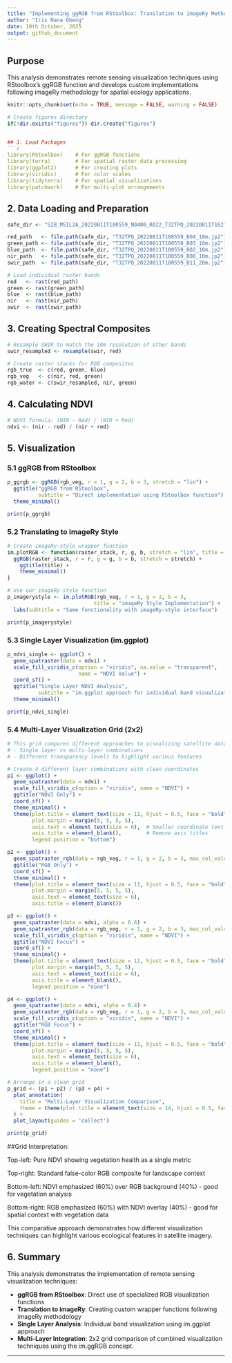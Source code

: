 ```yaml
---
title: "Implementing ggRGB from RStoolbox: Translation to imageRy Methodology"
author: "Iris Nana Obeng"
date: 10th October, 2025 
output: github_document
---
```


## Purpose
This analysis demonstrates remote sensing visualization techniques using RStoolbox's ggRGB function and develops custom implementations following imageRy methodology for spatial ecology applications.


```r
knitr::opts_chunk$set(echo = TRUE, message = FALSE, warning = FALSE)
```
```r
# Create figures directory
if(!dir.exists("figures")) dir.create("figures")


## 1. Load Packages
```r
library(RStoolbox)    # For ggRGB functions
library(terra)        # For spatial raster data processing
library(ggplot2)      # For creating plots
library(viridis)      # For color scales
library(tidyterra)    # For spatial visualizations
library(patchwork)    # For multi-plot arrangements
```

## 2. Data Loading and Preparation
```r
safe_dir <- "S2B_MSIL2A_20220811T100559_N0400_R022_T32TPQ_20220811T162101.SAFE"

red_path   <- file.path(safe_dir, "T32TPQ_20220811T100559_B04_10m.jp2")    # Red band
green_path <- file.path(safe_dir, "T32TPQ_20220811T100559_B03_10m.jp2")    # Green band
blue_path  <- file.path(safe_dir, "T32TPQ_20220811T100559_B02_10m.jp2")    # Blue band
nir_path   <- file.path(safe_dir, "T32TPQ_20220811T100559_B08_10m.jp2")    # Near-Infrared band
swir_path  <- file.path(safe_dir, "T32TPQ_20220811T100559_B11_20m.jp2")    # SWIR band

# Load individual raster bands
red   <- rast(red_path)
green <- rast(green_path)
blue  <- rast(blue_path)
nir   <- rast(nir_path)
swir  <- rast(swir_path)
```

## 3. Creating Spectral Composites
```r
# Resample SWIR to match the 10m resolution of other bands
swir_resampled <- resample(swir, red)

# Create raster stacks for RGB composites
rgb_true  <- c(red, green, blue)
rgb_veg   <- c(nir, red, green)
rgb_water <- c(swir_resampled, nir, green)
```

## 4. Calculating NDVI
```r
# NDVI formula: (NIR - Red) / (NIR + Red)
ndvi <- (nir - red) / (nir + red)
```

## 5. Visualization

### 5.1 ggRGB from RStoolbox
```r
p_ggrgb <- ggRGB(rgb_veg, r = 1, g = 2, b = 3, stretch = "lin") +
  ggtitle("ggRGB from RStoolbox",
          subtitle = "Direct implementation using RStoolbox function") +
  theme_minimal()

print(p_ggrgb)
```

### 5.2 Translating to imageRy Style
```r
# Create imageRy-style wrapper function
im.plotRGB <- function(raster_stack, r, g, b, stretch = "lin", title = "") {
  ggRGB(raster_stack, r = r, g = g, b = b, stretch = stretch) +
    ggtitle(title) +
    theme_minimal()
}

# Use our imageRy-style function
p_imagerystyle <- im.plotRGB(rgb_veg, r = 1, g = 2, b = 3, 
                            title = "imageRy Style Implementation") +
  labs(subtitle = "Same functionality with imageRy-style interface")

print(p_imagerystyle)
```

### 5.3 Single Layer Visualization (im.ggplot)
```r
p_ndvi_single <- ggplot() +
  geom_spatraster(data = ndvi) +
  scale_fill_viridis_c(option = "viridis", na.value = "transparent",
                       name = "NDVI Value") +
  coord_sf() +
  ggtitle("Single Layer NDVI Analysis",
          subtitle = "im.ggplot approach for individual band visualization") +
  theme_minimal()

print(p_ndvi_single)
```

### 5.4 Multi-Layer Visualization Grid (2x2)
```r

# This grid compares different approaches to visualizing satellite data:
# - Single layer vs multi-layer combinations
# - Different transparency levels to highlight various features

# Create 4 different layer combinations with clean coordinates
p1 <- ggplot() +
  geom_spatraster(data = ndvi) +
  scale_fill_viridis_c(option = "viridis", name = "NDVI") +
  ggtitle("NDVI Only") +
  coord_sf() +
  theme_minimal() +
  theme(plot.title = element_text(size = 11, hjust = 0.5, face = "bold"),
        plot.margin = margin(5, 5, 5, 5),
        axis.text = element_text(size = 6),  # Smaller coordinate text
        axis.title = element_blank(),        # Remove axis titles
        legend.position = "bottom")

p2 <- ggplot() +
  geom_spatraster_rgb(data = rgb_veg, r = 1, g = 2, b = 3, max_col_value = 3000) +
  ggtitle("RGB Only") +
  coord_sf() +
  theme_minimal() +
  theme(plot.title = element_text(size = 11, hjust = 0.5, face = "bold"),
        plot.margin = margin(5, 5, 5, 5),
        axis.text = element_text(size = 6),
        axis.title = element_blank())

p3 <- ggplot() +
  geom_spatraster(data = ndvi, alpha = 0.6) +
  geom_spatraster_rgb(data = rgb_veg, r = 1, g = 2, b = 3, max_col_value = 3000, alpha = 0.4) +
  scale_fill_viridis_c(option = "viridis", name = "NDVI") +
  ggtitle("NDVI Focus") +
  coord_sf() +
  theme_minimal() +
  theme(plot.title = element_text(size = 11, hjust = 0.5, face = "bold"),
        plot.margin = margin(5, 5, 5, 5),
        axis.text = element_text(size = 6),
        axis.title = element_blank(),
        legend.position = "none")

p4 <- ggplot() +
  geom_spatraster(data = ndvi, alpha = 0.4) +
  geom_spatraster_rgb(data = rgb_veg, r = 1, g = 2, b = 3, max_col_value = 3000, alpha = 0.6) +
  scale_fill_viridis_c(option = "viridis", name = "NDVI") +
  ggtitle("RGB Focus") +
  coord_sf() +
  theme_minimal() +
  theme(plot.title = element_text(size = 11, hjust = 0.5, face = "bold"),
        plot.margin = margin(5, 5, 5, 5),
        axis.text = element_text(size = 6),
        axis.title = element_blank(),
        legend.position = "none")

# Arrange in a clean grid
p_grid <- (p1 + p2) / (p3 + p4) +
  plot_annotation(
    title = "Multi-Layer Visualization Comparison",
    theme = theme(plot.title = element_text(size = 14, hjust = 0.5, face = "bold"))
  ) +
  plot_layout(guides = 'collect')

print(p_grid)
```
##Grid Interpretation:

Top-left: Pure NDVI showing vegetation health as a single metric

Top-right: Standard false-color RGB composite for landscape context

Bottom-left: NDVI emphasized (60%) over RGB background (40%) - good for vegetation analysis

Bottom-right: RGB emphasized (60%) with NDVI overlay (40%) - good for spatial context with vegetation data

This comparative approach demonstrates how different visualization techniques can highlight various ecological features in satellite imagery.

## 6. Summary

This analysis demonstrates the implementation of remote sensing visualization techniques:

- **ggRGB from RStoolbox**: Direct use of specialized RGB visualization functions
- **Translation to imageRy**: Creating custom wrapper functions following imageRy methodology
- **Single Layer Analysis**: Individual band visualization using im.ggplot approach
- **Multi-Layer Integration**: 2x2 grid comparison of combined visualization techniques using the im.ggRGB concept.

---